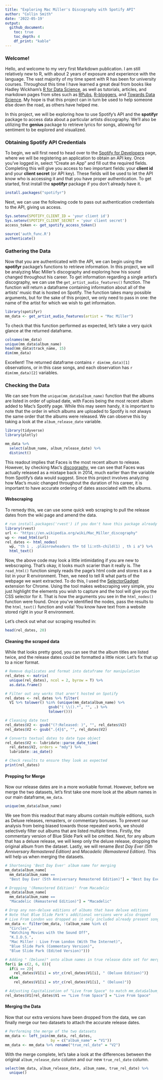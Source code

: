 ```yaml
---
title: "Exploring Mac Miller's Discography with Spotify API"
author: "Collin Smith"
date: '2022-05-19'
output: 
  github_document:
    toc: true
    toc_depth: 4
    df_print: "kable"
---
```


### Welcome!

Hello, and welcome to my very first Markdown publication. I am still relatively 
new to R, with about 2 years of exposure and experience with the language. 
The vast majority of my time spent with R has been for university courses. 
Throughout this time I have learned a great deal from books like 
Hadley Wickham's [R for Data Science](https://r4ds.had.co.nz/), as well as 
tutorials, articles, and markdown pages from sites such as 
[RPubs](https://rpubs.com/), [R-bloggers](https://www.r-bloggers.com/), 
and [Towards Data Science](https://towardsdatascience.com/). 
My hope is that this project can in turn be used to help someone else down 
the road, as others have helped me.

In this project, we will be exploring how to use Spotify's API and 
the **spotifyr** package to access data about a particular artists discography. 
We'll also be utilizing the **genius** package to retrieve lyrics for 
songs, allowing for sentiment to be explored and visualized.

### Obtaining Spotify API Credentials

To begin, we will first need to head over to the 
[Spotify for Developers](https://developer.spotify.com/dashboard/) page, 
where we will be registering an application to obtain an API key. Once you've 
logged in, select "Create an App" and fill out the required fields. Completing 
this will give you access to two important fields: your **client id** and 
your **client secret** (or API key). These fields will be used to let the
API know who is accessing it and that you have proper authentication. 
To get started, first install the **spotifyr** package if you don't already
have it.

```r
install.packages("spotifyr")
```

Next, we can use the following code to pass out authentication credentials
to the API, giving us access.

```r
Sys.setenv(SPOTIFY_CLIENT_ID = 'your client id')
Sys.setenv(SPOTIFY_CLIENT_SECRET = 'your client secret')
access_token <- get_spotify_access_token()
```

```r
source('auth_func.R')
authenticate()
```

### Gathering the Data

Now that you are authenticated with the API, we can begin using the 
**spotifyr** package's functions to retrieve information.
In this project, we will be analyzing Mac Miller's discography and exploring 
how his sound changed throughout his career. To get information regarding 
a single artist's discography, we can use the `get_artist_audio_features()` 
function. The function will return a dataframe containing information about all 
of the artists' music that is hosted on Spotify. The function takes many 
possible arguments, but for the sake of this project, we only need to pass in 
one: the name of the artist for which we wish to get information.

```r
library(spotifyr)
mm_data <- get_artist_audio_features(artist = "Mac Miller")
```

To check that this function performed as expected, let's take a very quick
glance at the returned dataframe.

```r
colnames(mm_data)
unique(mm_data$album_name)
head(mm_data$track_name, 15)
dim(mm_data)
```

Excellent! The returned dataframe contains ``r dim(mm_data)[1]`` observations,
or in this case songs, and each observation has ``r dim(mm_data)[2]`` variables.

### Checking the Data

We can see from the `unique(mm_data$album_name)` function that the albums are
listed in order of upload date, with Faces being the most recent album added
to Mac's Spotify page. While this may seem handy, it is important to note that
the order in which albums are uploaded to Spotify is not always the same order
that the albums were released. We can observe this by taking a look at the
`album_release_date` variable.

```r
library(tidyverse)
library(plotly)
```

```r
mm_data %>% 
  select(album_name, album_release_date) %>%
  distinct()
```

This readout implies that Faces is the most recent album to release. However,
by checking Mac's 
[discography](https://en.wikipedia.org/wiki/Mac_Miller_discography), we can see
that Faces was actually released as a mixtape back in 2014, much earlier than
the variable from Spotify's data would suggest. Since this project involves 
analyzing how Mac's music changed throughout the duration of his career, it is
important to have accurate ordering of dates associated with the albums.

#### Webscraping

To remedy this, we can use some quick web scraping to pull the release dates 
from the wiki page and amend the data.

```r
# run install.packages('rvest') if you don't have this package already
library(rvest)
url <- "https://en.wikipedia.org/wiki/Mac_Miller_discography"
wp <- read_html(url)
rel_dates <- html_nodes(
  wp, "th i , .plainrowheaders th+ td li:nth-child(1) , th i a") %>%
  html_text()
```

Now, the above code may look a little intimidating if you are new to
webscraping. That's okay, it looks much scarier than it really is. The
`read_html()` function simply reads the page's html code and stores it as a 
list in your R environment. Then, we need to tell R what parts of the webpage
we want extracted. To do this, I used the 
[SelectorGadget](https://chrome.google.com/webstore/detail/selectorgadget/mhjhnkcfbdhnjickkkdbjoemdmbfginb?hl=en) extension for Chrome. Using the tool makes webscraping
very simple, you just highlight the elements you wish to capture and the tool
will give you the CSS selector for it. That is how the arguments you see in the
`html_nodes()` function were found. Once you've identified the nodes, pass the
results to the `html_text()` function and voila! You know have text from a
website stored right in your R environment.

Let's check out what our scraping resulted in:

```r
head(rel_dates, 20)
```

#### Cleaning the scraped data

While that looks pretty good, you can see that the album titles are listed
twice, and the release dates could be formatted a little nicer. Let's fix that
up to a nicer format.

```r
# Remove duplicates and format into dataframe for manipulation
rel_dates <- matrix(
  unique(rel_dates), ncol = 2, byrow = T) %>%
  as.data.frame()

# Filter out any works that aren't hosted on Spotify
rel_dates <- rel_dates %>% filter(
  V1 %>% tolower() %in% (unique(mm_data$album_name) %>% 
                    gsub("( \\().*", "", .) %>%
                    tolower()))

# Cleaning date text
rel_dates$V2 <- gsub("(?:Released: )", "", rel_dates$V2)
rel_dates$V2 <- gsub(".{4}$", "", rel_dates$V2)

# Converts textual dates to date type object
rel_dates$V2 <- lubridate::parse_date_time(
  rel_dates$V2, orders = "mdy") %>%
  lubridate::as_date()

# Check results to ensure they look as expected
print(rel_dates)
```

#### Prepping for Merge

Now our release dates are in a more workable format. However, before we merge
the two datasets, let's first take one more look at the album names in our 
main dataframe, `mm_data`. 

```r
unique(mm_data$album_name)
```

We see from this readout that many albums contain multiple editions, such as
Deluxe releases, remasters, or commentary bonuses. To prevent our analysis from
being biased towards those repeated works, we should selectively filter out 
albums that are listed multiple times. Firstly, the commentary version of
Blue Slide Park will be omitted. Next, for any album that has a deluxe release,
we will keep only the deluxe release, dropping the original album from the
dataset. Lastly, we will rename 
*Best Day Ever (5th Anniversary Remastered Edition)* and
*Macadelic (Remastered Edition)*. 
This will help us when merging the datasets.

```r
# Shortening 'Best Day Ever' album name for merging
mm_data$album_name[
  mm_data$album_name == 
  "Best Day Ever (5th Anniversary Remastered Edition)"] = "Best Day Ever"

# Dropping '(Remastered Edition)' from Macadelic
mm_data$album_name[
  mm_data$album_name == 
  "Macadelic (Remastered Edition)"] = "Macadelic"

# Drop any non-deluxe editions of albums that have deluxe editions
# Note that Blue Slide Park's additional versions were also dropped
# Live From London was dropped as it only included already present songs
mm_data <- filter(mm_data, !(album_name %in% c(
  "Circles", 
  "Watching Movies with the Sound Off", 
  "K.I.D.S.",
  "Mac Miller : Live From London (With The Internet)",
  "Blue Slide Park (Commentary Version)",
  "Blue Slide Park (Edited Version)")))

# Adding " (Deluxe)" onto album names in true release date set for merging
for(i in c(2, 6, 8)){
  if(i == 2){
    rel_dates$V1[i] = str_c(rel_dates$V1[i], " (Deluxe Edition)")}
  else
    rel_dates$V1[i] = str_c(rel_dates$V1[i], " (Deluxe)")}

# Adjusting Capitalization of "Live from Space" to match mm_data$album_name
rel_dates$V1[rel_dates$V1 == "Live from Space"] = "Live From Space"
```

#### Merging the Data

Now that our extra versions have been dropped from the data, we can finally
merge our two datasets to attach the accurate release dates.

```r
# Performing the merge of the two datasets
mm_data <- left_join(mm_data, rel_dates,
                     by = c("album_name" = "V1"))
mm_data <- mm_data %>% rename("true_rel_date" = "V2")
```

With the merge complete, let's take a look at the differences between the
original `album_release_date` column and our new `true_rel_date` column.

```r
select(mm_data, album_release_date, album_name, true_rel_date) %>%
  unique()
```

